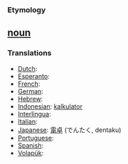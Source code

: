 === Etymology ===

== [[noun]] ==

===Translations===
*[[Dutch]]: [[]]
*[[Esperanto]]: [[]]
*[[French]]: [[]]
*[[German]]: [[]]
*[[Hebrew]]: [[]]
*[[Indonesian]]: [[kalkulator]]
*[[Interlingua]]: [[]]
*[[Italian]]: [[]]
*[[Japanese]]: [[電卓]] (でんたく, dentaku)
*[[Portuguese]]: [[]]
*[[Spanish]]: [[]]
*[[Volapük]]: [[]]